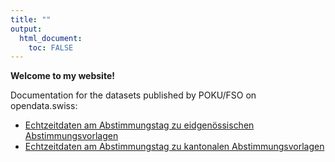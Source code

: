 ```yaml
---
title: ""
output: 
  html_document:
    toc: FALSE
---
```



**Welcome to my website!**



Documentation for the datasets published by POKU/FSO on opendata.swiss:

* [Echtzeitdaten am Abstimmungstag zu eidgenössischen Abstimmungsvorlagen](https://opendata.swiss/en/dataset/echtzeitdaten-am-abstimmungstag-zu-eidgenoessischen-abstimmungsvorlagen)
* [Echtzeitdaten am Abstimmungstag zu kantonalen Abstimmungsvorlagen](https://opendata.swiss/de/dataset/echtzeitdaten-am-abstimmungstag-zu-kantonalen-abstimmungsvorlagen)




